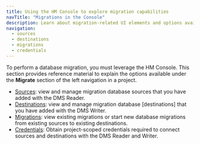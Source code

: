 ```yaml
---
title: Using the HM Console to explore migration capabilities
navTitle: "Migrations in the Console"
description: Learn about migration-related UI elements and options available to you through the HM Console.
navigation:
  - sources
  - destinations
  - migrations
  - credentials
---
```


To perform a database migration, you must leverage the HM Console. This section provides reference material to explain the options available under the **Migrate** section of the left navigation in a project.

-   [Sources](sources.mdx): view and manage migration database sources that you have added with the DMS Reader.
-   [Destinations](destinations.mdx): view and manage migration database [destinations] that you have added with the DMS Writer.
-   [Migrations](migrations.mdx): view existing migrations or start new database migrations from existing sources to existing destinations.
-   [Credentials](credentials.mdx): Obtain project-scoped credentials required to connect sources and destinations with the DMS Reader and Writer.
